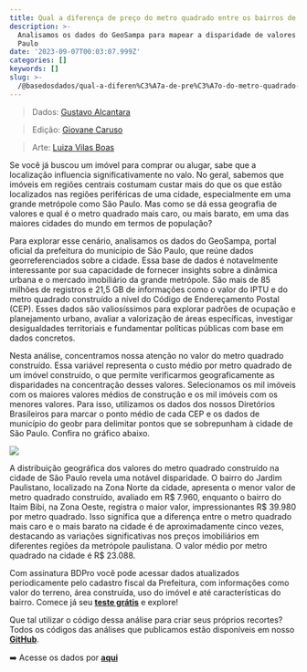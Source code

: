 ```yaml
---
title: Qual a diferença de preço do metro quadrado entre os bairros de São Paulo?
description: >-
  Analisamos os dados do GeoSampa para mapear a disparidade de valores em São
  Paulo
date: '2023-09-07T00:03:07.999Z'
categories: []
keywords: []
slug: >-
  /@basedosdados/qual-a-diferen%C3%A7a-de-pre%C3%A7o-do-metro-quadrado-entre-os-bairros-de-s%C3%A3o-paulo-14cad7e4a89d
---
```

> Dados: [Gustavo Alcantara](https://www.linkedin.com/search/results/all/?fetchDeterministicClustersOnly=true\&heroEntityKey=urn%3Ali%3Afsd_profile%3AACoAABh0N6wB4Of-Xv7v7OAJ0YX5VoTvr7IB1uw\&keywords=gustavo%20alc%C3%A2ntara\&origin=RICH_QUERY_SUGGESTION\&position=0\&searchId=6e4690e9-5113-48c1-840c-f46c42d6b263\&sid=JOJ)

> Edição: [Giovane Caruso](https://www.linkedin.com/in/giovanecaruso/)

> Arte: [Luiza Vilas Boas](https://www.linkedin.com/in/giovanecaruso/)

Se você já buscou um imóvel para comprar ou alugar, sabe que a localização influencia significativamente no valo. No geral, sabemos que imóveis em regiões centrais costumam custar mais do que os que estão localizados nas regiões periféricas de uma cidade, especialmente em uma grande metrópole como São Paulo. Mas como se dá essa geografia de valores e qual é o metro quadrado mais caro, ou mais barato, em uma das maiores cidades do mundo em termos de população?

Para explorar esse cenário, analisamos os dados do GeoSampa, portal oficial da prefeitura do município de São Paulo, que reúne dados georreferenciados sobre a cidade. Essa base de dados é notavelmente interessante por sua capacidade de fornecer insights sobre a dinâmica urbana e o mercado imobiliário da grande metrópole. São mais de 85 milhões de registros e 21,5 GB de informações como o valor do IPTU e do metro quadrado construído a nível do Código de Endereçamento Postal (CEP). Esses dados são valiosíssimos para explorar padrões de ocupação e planejamento urbano, avaliar a valorização de áreas específicas, investigar desigualdades territoriais e fundamentar políticas públicas com base em dados concretos.

Nesta análise, concentramos nossa atenção no valor do metro quadrado construído. Essa variável representa o custo médio por metro quadrado de um imóvel construído, o que permite verificarmos geograficamente as disparidades na concentração desses valores. Selecionamos os mil imóveis com os maiores valores médios de construção e os mil imóveis com os menores valores. Para isso, utilizamos os dados dos nossos Diretórios Brasileiros para marcar o ponto médio de cada CEP e os dados de município do geobr para delimitar pontos que se sobrepunham à cidade de São Paulo. Confira no gráfico abaixo.

![](https://storage.googleapis.com/basedosdados-website/blog/qual-a-diferenca-de-preco-do-metro-quadrado-entre-os-bairros-de-sao-paulo/image_0.png)

A distribuição geográfica dos valores do metro quadrado construído na cidade de São Paulo revela uma notável disparidade. O bairro do Jardim Paulistano, localizado na Zona Norte da cidade, apresenta o menor valor de metro quadrado construído, avaliado em R$ 7.960, enquanto o bairro do Itaim Bibi, na Zona Oeste, registra o maior valor, impressionantes R$ 39.980 por metro quadrado. Isso significa que a diferença entre o metro quadrado mais caro e o mais barato na cidade é de aproximadamente cinco vezes, destacando as variações significativas nos preços imobiliários em diferentes regiões da metrópole paulistana. O valor médio por metro quadrado na cidade é R$ 23.088.

Com assinatura BDPro você pode acessar dados atualizados periodicamente pelo cadastro fiscal da Prefeitura, com informações como valor do terreno, área construída, uso do imóvel e até características do bairro. Comece já seu [**teste grátis**](https://info.basedosdados.org/bd-pro) e explore!

Que tal utilizar o código dessa análise para criar seus próprios recortes? Todos os códigos das análises que publicamos estão disponíveis em nosso [**GitHub**](https://github.com/basedosdados/analises/blob/main/redes_sociais/br_sp_geosampa_iptu_iptu_20230829.ipynb?utm_source=hs_email\&utm_medium=email&_hsenc=p2ANqtz---rzGX-OemQw7kAbvZnv_xsuI-i18_fBjxzcsnQTCPQwbTIHNcfCCk6zc-k6wWzLMPKSYn).

➡️ Acesse os dados por [**aqui**](https://basedosdados.org/dataset/05f1b96d-883b-4202-a4bd-40379c5d326a?table=bdffc0f4-00da-4437-9ed9-0db7df11d3fa\&utm_source=hs_email\&utm_medium=email&_hsenc=p2ANqtz---rzGX-OemQw7kAbvZnv_xsuI-i18_fBjxzcsnQTCPQwbTIHNcfCCk6zc-k6wWzLMPKSYn)
